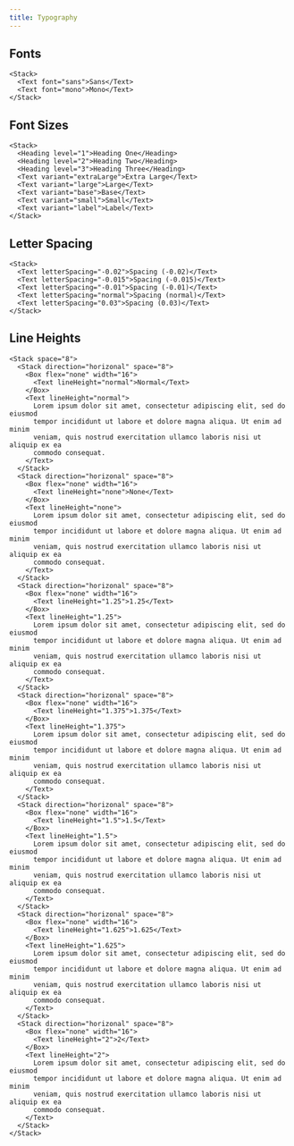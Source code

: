 ```yaml
---
title: Typography
---
```


## Fonts

```tsx live=true
<Stack>
  <Text font="sans">Sans</Text>
  <Text font="mono">Mono</Text>
</Stack>
```

## Font Sizes

```tsx live=true
<Stack>
  <Heading level="1">Heading One</Heading>
  <Heading level="2">Heading Two</Heading>
  <Heading level="3">Heading Three</Heading>
  <Text variant="extraLarge">Extra Large</Text>
  <Text variant="large">Large</Text>
  <Text variant="base">Base</Text>
  <Text variant="small">Small</Text>
  <Text variant="label">Label</Text>
</Stack>
```

## Letter Spacing

```tsx live=true
<Stack>
  <Text letterSpacing="-0.02">Spacing (-0.02)</Text>
  <Text letterSpacing="-0.015">Spacing (-0.015)</Text>
  <Text letterSpacing="-0.01">Spacing (-0.01)</Text>
  <Text letterSpacing="normal">Spacing (normal)</Text>
  <Text letterSpacing="0.03">Spacing (0.03)</Text>
</Stack>
```

## Line Heights

```tsx live=true
<Stack space="8">
  <Stack direction="horizonal" space="8">
    <Box flex="none" width="16">
      <Text lineHeight="normal">Normal</Text>
    </Box>
    <Text lineHeight="normal">
      Lorem ipsum dolor sit amet, consectetur adipiscing elit, sed do eiusmod
      tempor incididunt ut labore et dolore magna aliqua. Ut enim ad minim
      veniam, quis nostrud exercitation ullamco laboris nisi ut aliquip ex ea
      commodo consequat.
    </Text>
  </Stack>
  <Stack direction="horizonal" space="8">
    <Box flex="none" width="16">
      <Text lineHeight="none">None</Text>
    </Box>
    <Text lineHeight="none">
      Lorem ipsum dolor sit amet, consectetur adipiscing elit, sed do eiusmod
      tempor incididunt ut labore et dolore magna aliqua. Ut enim ad minim
      veniam, quis nostrud exercitation ullamco laboris nisi ut aliquip ex ea
      commodo consequat.
    </Text>
  </Stack>
  <Stack direction="horizonal" space="8">
    <Box flex="none" width="16">
      <Text lineHeight="1.25">1.25</Text>
    </Box>
    <Text lineHeight="1.25">
      Lorem ipsum dolor sit amet, consectetur adipiscing elit, sed do eiusmod
      tempor incididunt ut labore et dolore magna aliqua. Ut enim ad minim
      veniam, quis nostrud exercitation ullamco laboris nisi ut aliquip ex ea
      commodo consequat.
    </Text>
  </Stack>
  <Stack direction="horizonal" space="8">
    <Box flex="none" width="16">
      <Text lineHeight="1.375">1.375</Text>
    </Box>
    <Text lineHeight="1.375">
      Lorem ipsum dolor sit amet, consectetur adipiscing elit, sed do eiusmod
      tempor incididunt ut labore et dolore magna aliqua. Ut enim ad minim
      veniam, quis nostrud exercitation ullamco laboris nisi ut aliquip ex ea
      commodo consequat.
    </Text>
  </Stack>
  <Stack direction="horizonal" space="8">
    <Box flex="none" width="16">
      <Text lineHeight="1.5">1.5</Text>
    </Box>
    <Text lineHeight="1.5">
      Lorem ipsum dolor sit amet, consectetur adipiscing elit, sed do eiusmod
      tempor incididunt ut labore et dolore magna aliqua. Ut enim ad minim
      veniam, quis nostrud exercitation ullamco laboris nisi ut aliquip ex ea
      commodo consequat.
    </Text>
  </Stack>
  <Stack direction="horizonal" space="8">
    <Box flex="none" width="16">
      <Text lineHeight="1.625">1.625</Text>
    </Box>
    <Text lineHeight="1.625">
      Lorem ipsum dolor sit amet, consectetur adipiscing elit, sed do eiusmod
      tempor incididunt ut labore et dolore magna aliqua. Ut enim ad minim
      veniam, quis nostrud exercitation ullamco laboris nisi ut aliquip ex ea
      commodo consequat.
    </Text>
  </Stack>
  <Stack direction="horizonal" space="8">
    <Box flex="none" width="16">
      <Text lineHeight="2">2</Text>
    </Box>
    <Text lineHeight="2">
      Lorem ipsum dolor sit amet, consectetur adipiscing elit, sed do eiusmod
      tempor incididunt ut labore et dolore magna aliqua. Ut enim ad minim
      veniam, quis nostrud exercitation ullamco laboris nisi ut aliquip ex ea
      commodo consequat.
    </Text>
  </Stack>
</Stack>
```
